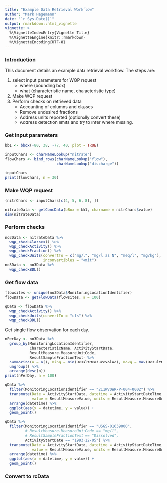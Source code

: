 ---
title: "Example Data Retrieval Workflow"
author: "Mark Hagemann"
date: "`r Sys.Date()`"
output: rmarkdown::html_vignette
vignette: >
  %\VignetteIndexEntry{Vignette Title}
  %\VignetteEngine{knitr::rmarkdown}
  %\VignetteEncoding{UTF-8}
---

### Introduction

This document details an example data retrieval workflow. The steps are:

1. select input parameters for WQP request
    - where (bounding box)
    - what (characteristic name, characteristic type)
2. Make WQP request
3. Perform checks on retrieved data
    - Accounting of columns and classes
    - Remove undesired fractions
    - Address units reported (optionally convert these)
    - Address detection limits and try to infer where missing.
    


### Get input parameters

```{r}
bb1 <- bbox(-80, 38, -77, 40, plot = TRUE)

inputChars <- charNameLookup("nitrate")
flowChars <- bind_rows(charNameLookup("flow"),
                       charNameLookup("discharge"))

inputChars
print(flowChars, n = 30)
```


### Make WQP request

```{r}
(nitrChars <- inputChars[c(4, 5, 6, 8), ])

nitrateData <- getConcData(bBox = bb1, charname = nitrChars$value)
dim(nitrateData)

```

### Perform checks

```{r}
no3Data <- nitrateData %>% 
  wqp_checkClasses() %>% 
  wqp_checkActivity() %>% 
  wqp_checkFraction() %>% 
  wqp_checkUnits(convertTo = c("mg/l", "mg/l as N", "meq/l", "mg/kg"),
                 inconvertibles = "omit") 
no3Data <- no3Data %>% 
  wqp_checkBDL()
```


### Get flow data

```{r}
flowsites <- unique(no3Data$MonitoringLocationIdentifier)
flowData <- getFlowData(flowsites, n = 100)

qData <- flowData %>% 
  wqp_checkActivity() %>% 
  wqp_checkUnits(convertTo = "cfs") %>% 
  wqp_checkBDL()

```

Get single flow observation for each day.

```{r}
nPerDay <- no3Data %>% 
  group_by(MonitoringLocationIdentifier,
           CharacteristicName, ActivityStartDate,
           ResultMeasure.MeasureUnitCode,
           ResultSampleFractionText) %>% 
  summarize(n = n(), minq = min(ResultMeasureValue), maxq = max(ResultMeasureValue)) %>% 
  ungroup() %>% 
  arrange(desc(n))
print(nPerDay, n = 100)

qData %>% 
  filter(MonitoringLocationIdentifier == "211WVOWR-P-004-0002") %>% 
  transmute(Date = ActivityStartDate, datetime = ActivityStartDateTime,
            value = ResultMeasureValue, units = ResultMeasure.MeasureUnitCode) %>% 
  arrange(datetime) %>% 
  ggplot(aes(x = datetime, y = value)) +
  geom_point()

qData %>% 
  filter(MonitoringLocationIdentifier == "USGS-01639000",
         # ResultMeasure.MeasureUnitCode == "mg/l",
         # ResultSampleFractionText == "Dissolved",
         ActivityStartDate == "1993-12-05") %>%
  transmute(Date = ActivityStartDate, datetime = ActivityStartDateTime,
            value = ResultMeasureValue, units = ResultMeasure.MeasureUnitCode) %>% 
  arrange(datetime) %>% 
  ggplot(aes(x = datetime, y = value)) +
  geom_point()


```


### Convert to rcData

```{r}

```


